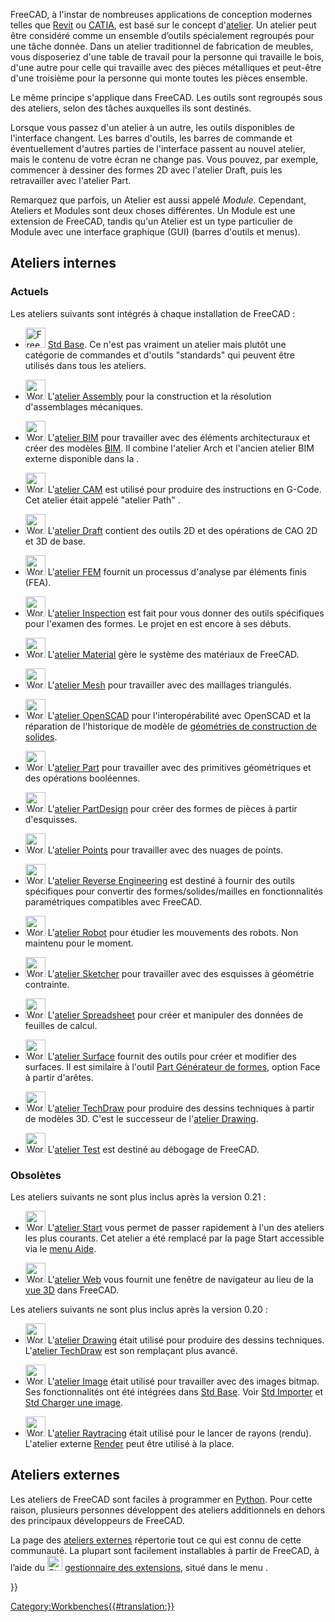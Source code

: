 <languages/>

{{Docnav/fr
|[[Property_editor/fr|Éditeur de propriétés]]
|[[Std_Base/fr|Std Base]]
|IconL=
|IconR=Freecad.svg
}}

FreeCAD, à l'instar de nombreuses applications de conception modernes telles que [https://fr.wikipedia.org/wiki/Revit Revit] ou [https://fr.wikipedia.org/wiki/CATIA CATIA], est basé sur le concept d'[https://fr.wikipedia.org/wiki/Établi atelier]. Un atelier peut être considéré comme un ensemble d’outils spécialement regroupés pour une tâche donnée. Dans un atelier traditionnel de fabrication de meubles, vous disposeriez d'une table de travail pour la personne qui travaille le bois, d'une autre pour celle qui travaille avec des pièces métalliques et peut-être d'une troisième pour la personne qui monte toutes les pièces ensemble.

Le même principe s'applique dans FreeCAD. Les outils sont regroupés sous des ateliers, selon des tâches auxquelles ils sont destinés.

Lorsque vous passez d'un atelier à un autre, les outils disponibles de l'interface changent. Les barres d'outils, les barres de commande et éventuellement d'autres parties de l'interface passent au nouvel atelier, mais le contenu de votre écran ne change pas. Vous pouvez, par exemple, commencer à dessiner des formes 2D avec l'atelier Draft, puis les retravailler avec l'atelier Part.

Remarquez que parfois, un Atelier est aussi appelé ''Module''. Cependant, Ateliers et Modules sont deux choses différentes. Un Module est une extension de FreeCAD, tandis qu'un Atelier est un type particulier de Module avec une interface graphique (GUI) (barres d'outils et menus).

<span id="Built-in_workbenches"></span>
== Ateliers internes ==

<span id="Current"></span>
===Actuels===

Les ateliers suivants sont intégrés à chaque installation de FreeCAD :

<!--Veuillez garder cette liste cohérente avec Online_Help_Toc, User_hub et Manual:The_FreeCAD_Interface-->
* [[Image:Freecad.svg|32px]] [[Std_Base/fr|Std Base]]. Ce n'est pas vraiment un atelier mais plutôt une catégorie de commandes et d'outils "standards" qui peuvent être utilisés dans tous les ateliers.

* [[Image:Workbench_Assembly.svg|32px]] L'[[Assembly_Workbench/fr|atelier Assembly]] pour la construction et la résolution d'assemblages mécaniques. {{Version/fr|1.0}}

* [[Image:Workbench_BIM.svg|32px]] L'[[BIM_Workbench/fr|atelier BIM]] pour travailler avec des éléments architecturaux et créer des modèles [https://fr.wikipedia.org/wiki/Building_information_modeling BIM]. Il combine l'atelier Arch et l'ancien atelier BIM externe disponible dans la {{VersionMinus/fr|0.21}}.

* [[Image:Workbench_CAM.svg|32px]] L'[[CAM_Workbench/fr|atelier CAM]] est utilisé pour produire des instructions en G-Code. Cet atelier était appelé "atelier Path" {{VersionMinus/fr|0.21}}.

* [[Image:Workbench_Draft.svg|32px]] L'[[Draft_Workbench/fr|atelier Draft]] contient des outils 2D et des opérations de CAO 2D et 3D de base.

* [[Image:Workbench_FEM.svg|32px]] L'[[FEM_Workbench/fr|atelier FEM]] fournit un processus d'analyse par éléments finis (FEA).

* [[Image:Workbench_Inspection.svg|32px]] L'[[Inspection_Workbench/fr|atelier Inspection]] est fait pour vous donner des outils spécifiques pour l'examen des formes. Le projet en est encore à ses débuts.

* [[Image:Workbench_Material.svg|32px]] L'[[Material_Workbench/fr|atelier Material]] gère le système des matériaux de FreeCAD. {{Version/fr|1.0}}

* [[Image:Workbench_Mesh.svg|32px]] L'[[Mesh_Workbench/fr|atelier Mesh]] pour travailler avec des maillages triangulés.

* [[Image:Workbench_OpenSCAD.svg|32px]] L'[[OpenSCAD_Workbench/fr|atelier OpenSCAD]] pour l'interopérabilité avec OpenSCAD et la réparation de l'historique de modèle de [[Constructive_solid_geometry/fr|géométries de construction de solides]].

* [[Image:Workbench_Part.svg|32px]] L'[[Part_Workbench/fr|atelier Part]] pour travailler avec des primitives géométriques et des opérations booléennes.

* [[Image:Workbench_PartDesign.svg|32px]] L'[[PartDesign_Workbench/fr|atelier PartDesign]] pour créer des formes de pièces à partir d'esquisses.

* [[Image:Workbench_Points.svg|32px]] L'[[Points_Workbench/fr|atelier Points]] pour travailler avec des nuages de points.

* [[Image:Workbench_Reverse_Engineering.svg|32px]] L'[[Reverse_Engineering_Workbench/fr|atelier Reverse Engineering]] est destiné à fournir des outils spécifiques pour convertir des formes/solides/mailles en fonctionnalités paramétriques compatibles avec FreeCAD.

* [[Image:Workbench_Robot.svg|32px]] L'[[Robot_Workbench/fr|atelier Robot]] pour étudier les mouvements des robots. Non maintenu pour le moment.

* [[Image:Workbench_Sketcher.svg|32px]] L'[[Sketcher_Workbench/fr|atelier Sketcher]] pour travailler avec des esquisses à géométrie contrainte.

* [[Image:Workbench_Spreadsheet.svg|32px]] L'[[Spreadsheet_Workbench/fr|atelier Spreadsheet]] pour créer et manipuler des données de feuilles de calcul.

* [[Image:Workbench_Surface.svg|32px]] L'[[Surface_Workbench/fr|atelier Surface]] fournit des outils pour créer et modifier des surfaces. Il est similaire à l'outil [[Part_Builder/fr|Part Générateur de formes]], option Face à partir d'arêtes.

* [[Image:Workbench_TechDraw.svg|32px]] L'[[TechDraw_Workbench/fr|atelier TechDraw]] pour produire des dessins techniques à partir de modèles 3D. C'est le successeur de l'[[Drawing_Workbench/fr|atelier Drawing]].

* [[Image:Workbench_Test.svg|32px]] L'[[Testing/fr|atelier Test]] est destiné au débogage de FreeCAD.

<span id="Obsolete"></span>
=== Obsolètes ===

Les ateliers suivants ne sont plus inclus après la version 0.21 :

* [[Image:Workbench_Start.svg|32px]] L'[[Start_Workbench/fr|atelier Start]] vous permet de passer rapidement à l'un des ateliers les plus courants. Cet atelier a été remplacé par la page Start accessible via le [[Std_Help_Menu/fr|menu Aide]].

* [[Image:Workbench_Web.svg|32px]] L'[[Web_Workbench/fr|atelier Web]] vous fournit une fenêtre de navigateur au lieu de la [[3D_view/fr|vue 3D]] dans FreeCAD.

Les ateliers suivants ne sont plus inclus après la version 0.20 :

* [[Image:Workbench_Drawing.svg|32px]] L'[[Drawing_Workbench/fr|atelier Drawing]] était utilisé pour produire des dessins techniques. L'[[TechDraw_Workbench/fr|atelier TechDraw]] est son remplaçant plus avancé.

* [[Image:Workbench_Image.svg|32px]] L'[[Image_Workbench/fr|atelier Image]] était utilisé pour travailler avec des images bitmap. Ses fonctionnalités ont été intégrées dans [[Std_Base/fr|Std Base]]. Voir [[Std_Import/fr|Std Importer]] et [[Std_ViewLoadImage/fr|Std Charger une image]].

* [[Image:Workbench_Raytracing.svg|32px]] L'[[Raytracing_Workbench/fr|atelier Raytracing]] était utilisé pour le lancer de rayons (rendu). L'atelier externe [https://github.com/FreeCAD/FreeCAD-render Render] peut être utilisé à la place.

<span id="External_workbenches"></span>
== Ateliers externes ==

Les ateliers de FreeCAD sont faciles à programmer en [[Python/fr|Python]]. Pour cette raison, plusieurs personnes développent des ateliers additionnels en dehors des principaux développeurs de FreeCAD.

La page des [[External_workbenches/fr|ateliers externes]] répertorie tout ce qui est connu de cette communauté. La plupart sont facilement installables à partir de FreeCAD, à l’aide du [[Image:Std_AddonMgr.svg|24px]] [[Std_AddonMgr/fr|gestionnaire des extensions]], situé dans le menu {{MenuCommand|Outils → Gestionnaire des extensions}}. 


{{Docnav/fr
|[[Property_editor/fr|Éditeur de propriétés]]
|[[Std_Base/fr|Std Base]]
|IconL=
|IconR=Freecad.svg
}}

{{Userdocnavi{{#translation:}}}}
[[Category:Workbenches{{#translation:}}]]